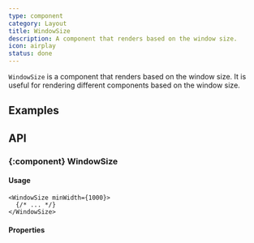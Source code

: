 ```yaml
---
type: component
category: Layout
title: WindowSize
description: A component that renders based on the window size.
icon: airplay
status: done
---
```


`WindowSize` is a component that renders based on the window size. It is useful for rendering different components based on the window size.

## Examples

<Example name="components/Layout/WindowSize" />

## API

### \{:component} WindowSize

#### Usage

```tsx
<WindowSize minWidth={1000}>
  {/* ... */}
</WindowSize>
```

#### Properties

<Properties component="WindowSize" />